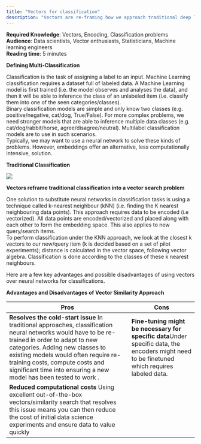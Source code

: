 ```yaml
---
title: "Vectors for classification"
description: "Vectors are re-framing how we approach traditional deep learning problems"
---
```


**Required Knowledge**: Vectors, Encoding, Classification problems  
**Audience**: Data scientists, Vector enthusiasts, Statisticians, Machine learning engineers  
**Reading time**: 5 minutes

**Defining Multi-Classification**

Classification is the task of assigning a label to an input. Machine Learning classification requires a dataset full of labeled data. A Machine Learning model is first trained (i.e. the model observes and analyses the data), and then it will be able to inference the class of an unlabeled item (i.e. classify them into one of the seen categories/classes).  
Binary classification models are simple and only know two classes (e.g. positive/negative, cat/dog, True/False). For more complex problems, we need stronger models that are able to inference multiple data classes (e.g. cat/dog/rabbit/horse, agree/disagree/neutral). Multilabel classification models are to use in such scenarios.  
Typically, we may want to use a neural network to solve these kinds of problems. However, embeddings offer an alternative, less computationally intensive, solution.

**Traditional Classification**

<Frame caption="Traditional Multi-classification">
  <img src="/images/6aa5eeb-Image_being_classified_NoBackground.png" />
</Frame>


**Vectors reframe traditional classification into a vector search problem**

One solution to substitute neural networks in classification tasks is using a technique called k-nearest neighbour (kNN) (i.e. finding the K nearest neighbouring data points). This approach requires data to be encoded (i.e vectorized). All data points are encoded/vectorized and placed along with each other to form the embedding space. This also applies to new query/search items.  
To perform classification under the KNN approach, we look at the closest k vectors to our new/query item (k is decided based on a set of pilot experiments); distance is calculated in the vector space, following vector algebra. Classification is done according to the classes of these k nearest neighbours.

Here are a few key advantages and possible disadvantages of using vectors over neural networks for classifications.

**Advantages and Disadvantages of Vector Similarity Approach**

| Pros                                                                                                                                                                                                                                                                                                                            | Cons                                                                                                                                          |
| ------------------------------------------------------------------------------------------------------------------------------------------------------------------------------------------------------------------------------------------------------------------------------------------------------------------------------- | --------------------------------------------------------------------------------------------------------------------------------------------- |
| **Resolves the cold-start issue** In traditional approaches, classification neural networks would have to be re-trained in order to adapt to new categories. Adding new classes to existing models would often require re-training costs, compute costs and significant time into ensuring a new model has been tested to work . | **Fine-tuning might be necessary for specific data**Under specific data, the encoders might need to be finetuned which requires labeled data. |
| **Reduced computational costs** Using excellent out-of-the-box vectors/similarity search that resolves this issue means you can then reduce the cost of initial data science experiments and ensure data to value quickly                                                                                                        |                                                                                                                                               |